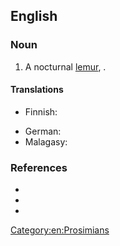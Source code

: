 ==English==

===Noun===
{{en-noun|head=[[hairy]]-[[ear]]ed {{vern|dwarf lemur}}}}

# A nocturnal [[lemur]], {{taxlink|Allocebus trichotis|species|noshow=1}}.

====Translations====
{{trans-top|''Allocebus trichotis''}}
* Finnish: {{t|fi|karvakorvamaki}}
{{trans-mid}}
* German: {{t|de|Büschelohrmaki|m}}
* Malagasy: {{t|mg|tsidiala}}
{{trans-bottom}}

===References===
* {{pedialite|Hairy-eared dwarf lemur}}
* {{specieslite|i=1|Allocebus trichotis}}
* {{comcatlite|i=1|Allocebus trichotis}}

[[Category:en:Prosimians]]